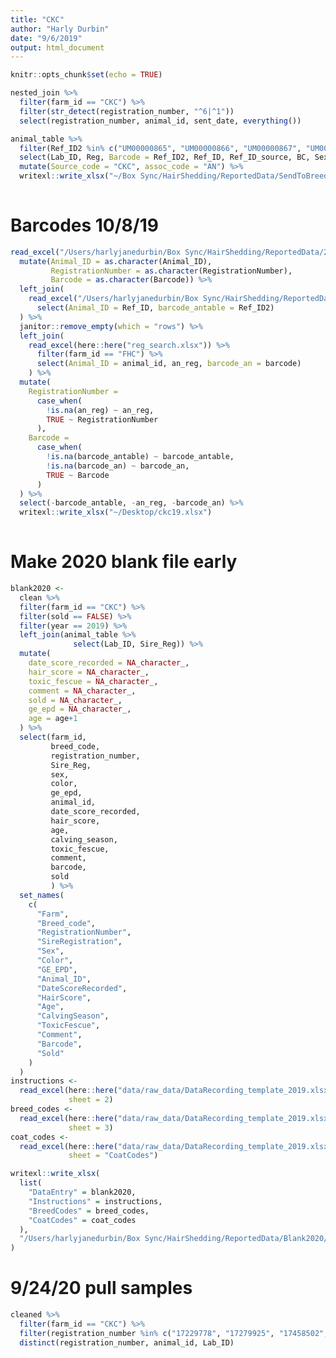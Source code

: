 ```yaml
---
title: "CKC"
author: "Harly Durbin"
date: "9/6/2019"
output: html_document
---
```


```r
knitr::opts_chunk$set(echo = TRUE)
```

```r
nested_join %>% 
  filter(farm_id == "CKC") %>% 
  filter(str_detect(registration_number, "^6|^1"))
  select(registration_number, animal_id, sent_date, everything())

```

```r
animal_table %>% 
  filter(Ref_ID2 %in% c("UM00000865", "UM00000866", "UM00000867", "UM00000870", "UM00000871", "UM00000872", "UM00000873", "UM00000874", "UM00000875", "UM00000876", "UM00000877", "UM00000880", "UM00000884", "UM00000885", "UM00000886", "UM00000887", "UM00000888", "UM00000889", "UM00000890", "UM00000891", "UM00000893", "UM00000895", "UM00000896", "UM00000897", "UM00000904", "UM00000905", "UM00000911", "UM00000912", "UM00000913", "UM00000914", "UM00000915", "UM00000916", "UM00000917", "UM00000918", "UM00000919", "UM00000920", "UM00000921", "UM00000923", "UM00000925", "UM00000927", "UM00000929", "UM00000930", "UM00000931", "UM00000932", "UM00000933", "UM00000937", "UM00000938", "UM00000941", "UM00000942", "UM00000947", "UM00000952", "UM00000953", "UM00000954", "UM00000956", "UM00000957", "UM00000958", "UM00000960", "UM00000961", "UM00000962", "UM00000963", "UM00000964", "UM00000965", "UM00000966", "UM00000968", "UM00000970", "UM00000971", "UM00000975", "UM00000979", "UM00000980", "UM00000981", "UM00000982", "UM00000983", "UM00000988", "UM00000989", "UM00000990", "UM00000991", "UM00001003", "UM00001004", "UM00001007", "UM00001017", "UM00001018", "UM00001019", "UM00001020", "UM00001021", "UM00001022", "UM00001023", "UM00001024", "UM00001025", "UM00001026", "UM00001027", "UM00001028", "UM00001029", "UM00001030", "UM00001031", "UM00001033", "UM00001037", "UM00001039")) %>% 
  select(Lab_ID, Reg, Barcode = Ref_ID2, Ref_ID, Ref_ID_source, BC, Sex, DOB, Sire_Reg, Dam_Reg, registered, breed_assoc) %>% 
  mutate(Source_code = "CKC", assoc_code = "AN") %>% 
  writexl::write_xlsx("~/Box Sync/HairShedding/ReportedData/SendToBreedAssociations/20190906.AN.xlsx")
  

```

# Barcodes 10/8/19

```r
read_excel("/Users/harlyjanedurbin/Box Sync/HairShedding/ReportedData/2019/DataRecording_CKC_2019.xlsx", sheet = 1) %>% 
  mutate(Animal_ID = as.character(Animal_ID), 
         RegistrationNumber = as.character(RegistrationNumber),
         Barcode = as.character(Barcode)) %>% 
  left_join(
    read_excel("/Users/harlyjanedurbin/Box Sync/HairShedding/ReportedData/2019/DataRecording_CKC_2019.xlsx", sheet = "Animal") %>%
      select(Animal_ID = Ref_ID, barcode_antable = Ref_ID2)
  ) %>% 
  janitor::remove_empty(which = "rows") %>% 
  left_join(
    read_excel(here::here("reg_search.xlsx")) %>% 
      filter(farm_id == "FHC") %>% 
      select(Animal_ID = animal_id, an_reg, barcode_an = barcode)
    ) %>% 
  mutate(
    RegistrationNumber = 
      case_when(
        !is.na(an_reg) ~ an_reg,
        TRUE ~ RegistrationNumber
      ),
    Barcode = 
      case_when(
        !is.na(barcode_antable) ~ barcode_antable,
        !is.na(barcode_an) ~ barcode_an,
        TRUE ~ Barcode
      )
  ) %>% 
  select(-barcode_antable, -an_reg, -barcode_an) %>% 
  writexl::write_xlsx("~/Desktop/ckc19.xlsx")
  
```

# Make 2020 blank file early

```r
blank2020 <-
  clean %>% 
  filter(farm_id == "CKC") %>% 
  filter(sold == FALSE) %>% 
  filter(year == 2019) %>% 
  left_join(animal_table %>% 
              select(Lab_ID, Sire_Reg)) %>% 
  mutate(
    date_score_recorded = NA_character_,
    hair_score = NA_character_,
    toxic_fescue = NA_character_,
    comment = NA_character_,
    sold = NA_character_,
    ge_epd = NA_character_,
    age = age+1
  ) %>% 
  select(farm_id, 
         breed_code, 
         registration_number,
         Sire_Reg,
         sex,
         color,
         ge_epd,
         animal_id,
         date_score_recorded,
         hair_score,
         age,
         calving_season,
         toxic_fescue,
         comment,
         barcode,
         sold
         ) %>% 
  set_names(
    c(
      "Farm",
      "Breed_code",
      "RegistrationNumber",
      "SireRegistration",
      "Sex",
      "Color",
      "GE_EPD",
      "Animal_ID",
      "DateScoreRecorded",
      "HairScore",
      "Age",
      "CalvingSeason",
      "ToxicFescue",
      "Comment",
      "Barcode",
      "Sold"
    )
  )
instructions <-
  read_excel(here::here("data/raw_data/DataRecording_template_2019.xlsx"),
             sheet = 2)
breed_codes <-
  read_excel(here::here("data/raw_data/DataRecording_template_2019.xlsx"),
             sheet = 3)
coat_codes <-
  read_excel(here::here("data/raw_data/DataRecording_template_2019.xlsx"),
             sheet = "CoatCodes")

```

```r
writexl::write_xlsx(
  list(
    "DataEntry" = blank2020,
    "Instructions" = instructions,
    "BreedCodes" = breed_codes,
    "CoatCodes" = coat_codes
  ),
  "/Users/harlyjanedurbin/Box Sync/HairShedding/ReportedData/Blank2020/DataRecording_CKC_2020.xlsx"
)
```

# 9/24/20 pull samples

```r
cleaned %>% 
  filter(farm_id == "CKC") %>% 
  filter(registration_number %in% c("17229778", "17279925", "17458502", "17506213")) %>% 
  distinct(registration_number, animal_id, Lab_ID)
```

